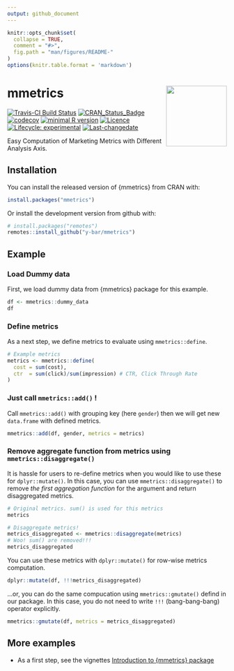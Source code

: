```yaml
---
output: github_document
---
```


<!-- README.md is generated from README.Rmd. Please edit that file -->

```r
knitr::opts_chunk$set(
  collapse = TRUE,
  comment = "#>",
  fig.path = "man/figures/README-"
)
options(knitr.table.format = 'markdown')
```

# mmetrics <a href='https://y-bar.github.io/mmetrics/'><img src='man/figures/logo.png' align="right" height="139" /></a>

[![Travis-CI Build Status](https://api.travis-ci.com/y-bar/mmetrics.svg?branch=master)](https://travis-ci.com/y-bar/mmetrics) 
[![CRAN_Status_Badge](https://www.r-pkg.org/badges/version/mmetrics)](https://cran.r-project.org/package=mmetrics)
[![codecov](https://codecov.io/github/y-bar/mmetrics/branch/master/graphs/badge.svg)](https://codecov.io/github/y-bar/mmetrics) 
[![minimal R version](https://img.shields.io/badge/R%3E%3D-3.4.0-6666ff.svg)](https://cran.r-project.org/)
[![Licence](https://img.shields.io/cran/l/mmetrics.svg)](https://github.com/y-bar/mmetrics/blob/master/LICENSE)
[![Lifecycle: experimental](https://img.shields.io/badge/lifecycle-experimental-orange.svg)](https://www.tidyverse.org/lifecycle/#experimental)
[![Last-changedate](https://img.shields.io/badge/last%20change-`r gsub('-', '--', Sys.Date())`-yellowgreen.svg)](/commits/master)


Easy Computation of Marketing Metrics with Different Analysis Axis.

## Installation

You can install the released version of {mmetrics} from CRAN with:

```r
install.packages("mmetrics")
```

Or install the development version from github with:

```r
# install.packages("remotes")
remotes::install_github("y-bar/mmetrics")
```

## Example
### Load Dummy data
First, we load dummy data from {mmetrics} package for this example.
```r
df <- mmetrics::dummy_data
df
```

### Define metrics
As a next step, we define metrics to evaluate using `mmetrics::define`. 
```r
# Example metrics
metrics <- mmetrics::define(
  cost = sum(cost),
  ctr  = sum(click)/sum(impression) # CTR, Click Through Rate 
)
```

### Just call `mmetrics::add()` !
Call `mmetrics::add()` with grouping key (here `gender`) then we will get new `data.frame` with defined metrics.
```r
mmetrics::add(df, gender, metrics = metrics)
```

### Remove aggregate function from metrics using `mmetrics::disaggregate()`
It is hassle for users to re-define metrics when you would like to use these for `dplyr::mutate()`.
In this case, you can use `mmetrics::disaggregate()` to remove *the first aggregation function* for the argument and return disaggregated metrics.

```r
# Original metrics. sum() is used for this metrics
metrics
```

```r
# Disaggregate metrics!
metrics_disaggregated <- mmetrics::disaggregate(metrics)
# Woo! sum() are removed!!!
metrics_disaggregated
```

You can use these metrics with `dplyr::mutate()` for row-wise metrics computation.
```r
dplyr::mutate(df, !!!metrics_disaggregated)
```

...or, you can do the same compucation using `mmetrics::gmutate()` defind in our package.
In this case, you do not need to write `!!!` (bang-bang-bang) operator explicitly.
```r
mmetrics::gmutate(df, metrics = metrics_disaggregated)
```

## More examples

- As a first step, see the vignettes [Introduction to {mmetrics} package](https://y-bar.github.io/mmetrics/articles/introduction.html)
